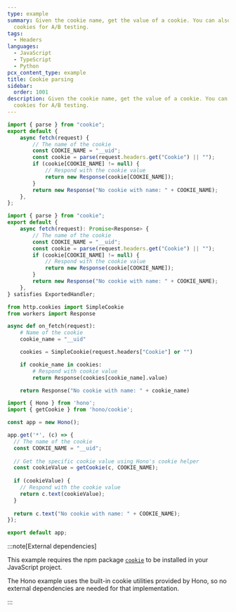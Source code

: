 ```yaml
---
type: example
summary: Given the cookie name, get the value of a cookie. You can also use
  cookies for A/B testing.
tags:
  - Headers
languages:
  - JavaScript
  - TypeScript
  - Python
pcx_content_type: example
title: Cookie parsing
sidebar:
  order: 1001
description: Given the cookie name, get the value of a cookie. You can also use
  cookies for A/B testing.
---
```



<Tabs syncKey="workersExamples"> <TabItem label="JavaScript" icon="seti:javascript">

```js
import { parse } from "cookie";
export default {
	async fetch(request) {
		// The name of the cookie
		const COOKIE_NAME = "__uid";
		const cookie = parse(request.headers.get("Cookie") || "");
		if (cookie[COOKIE_NAME] != null) {
			// Respond with the cookie value
			return new Response(cookie[COOKIE_NAME]);
		}
		return new Response("No cookie with name: " + COOKIE_NAME);
	},
};
```

</TabItem> <TabItem label="TypeScript" icon="seti:typescript">

```ts
import { parse } from "cookie";
export default {
	async fetch(request): Promise<Response> {
		// The name of the cookie
		const COOKIE_NAME = "__uid";
		const cookie = parse(request.headers.get("Cookie") || "");
		if (cookie[COOKIE_NAME] != null) {
			// Respond with the cookie value
			return new Response(cookie[COOKIE_NAME]);
		}
		return new Response("No cookie with name: " + COOKIE_NAME);
	},
} satisfies ExportedHandler;
```

</TabItem> <TabItem label="Python" icon="seti:python">

```py
from http.cookies import SimpleCookie
from workers import Response

async def on_fetch(request):
    # Name of the cookie
    cookie_name = "__uid"

    cookies = SimpleCookie(request.headers["Cookie"] or "")

    if cookie_name in cookies:
        # Respond with cookie value
        return Response(cookies[cookie_name].value)

    return Response("No cookie with name: " + cookie_name)
```

</TabItem> <TabItem label="Hono" icon="seti:typescript">

```ts
import { Hono } from 'hono';
import { getCookie } from 'hono/cookie';

const app = new Hono();

app.get('*', (c) => {
  // The name of the cookie
  const COOKIE_NAME = "__uid";
  
  // Get the specific cookie value using Hono's cookie helper
  const cookieValue = getCookie(c, COOKIE_NAME);
  
  if (cookieValue) {
    // Respond with the cookie value
    return c.text(cookieValue);
  }
  
  return c.text("No cookie with name: " + COOKIE_NAME);
});

export default app;
```

</TabItem> </Tabs>

:::note[External dependencies]

This example requires the npm package [`cookie`](https://www.npmjs.com/package/cookie) to be installed in your JavaScript project.

The Hono example uses the built-in cookie utilities provided by Hono, so no external dependencies are needed for that implementation.

:::
